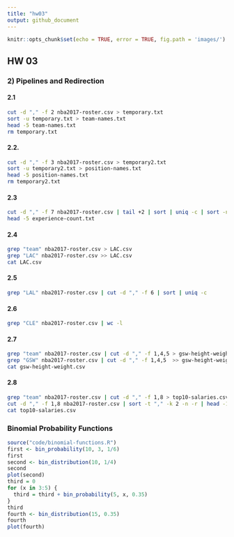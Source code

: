 ```yaml
---
title: "hw03"
output: github_document
---
```


```r
knitr::opts_chunk$set(echo = TRUE, error = TRUE, fig.path = 'images/')
```

## HW 03

### 2) Pipelines and Redirection

#### 2.1 
```bash
cut -d "," -f 2 nba2017-roster.csv > temporary.txt
sort -u temporary.txt > team-names.txt 
head -5 team-names.txt
rm temporary.txt
```

#### 2.2.
```bash
cut -d "," -f 3 nba2017-roster.csv > temporary2.txt
sort -u temporary2.txt > position-names.txt 
head -5 position-names.txt
rm temporary2.txt
```

#### 2.3
```bash
cut -d "," -f 7 nba2017-roster.csv | tail +2 | sort | uniq -c | sort -n -r | head -5 > experience-count.txt
head -5 experience-count.txt
```

#### 2.4 
```bash
grep "team" nba2017-roster.csv > LAC.csv
grep "LAC" nba2017-roster.csv >> LAC.csv
cat LAC.csv
```

#### 2.5
```bash
grep "LAL" nba2017-roster.csv | cut -d "," -f 6 | sort | uniq -c 
```

#### 2.6
```bash
grep "CLE" nba2017-roster.csv | wc -l
```

#### 2.7
```bash
grep "team" nba2017-roster.csv | cut -d "," -f 1,4,5 > gsw-height-weight.csv
grep "GSW" nba2017-roster.csv | cut -d "," -f 1,4,5  >> gsw-height-weight.csv
cat gsw-height-weight.csv 
```

#### 2.8
```bash
grep "team" nba2017-roster.csv | cut -d "," -f 1,8 > top10-salaries.csv
cut -d "," -f 1,8 nba2017-roster.csv | sort -t "," -k 2 -n -r | head -10 >> top10-salaries.csv
cat top10-salaries.csv
```

### Binomial Probability Functions

```r
source("code/binomial-functions.R")
first <- bin_probability(10, 3, 1/6)
first
second <- bin_distribution(10, 1/4)
second
plot(second)
third = 0 
for (x in 3:5) {
  third = third + bin_probability(5, x, 0.35)
}
third
fourth <- bin_distribution(15, 0.35)
fourth
plot(fourth)
```

